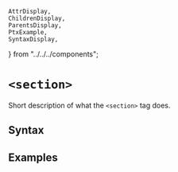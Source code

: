     AttrDisplay,
    ChildrenDisplay,
    ParentsDisplay,
    PtxExample,
    SyntaxDisplay,
} from "../../../components";

# `<section>`

Short description of what the `<section>` tag does.

## Syntax

<SyntaxDisplay name="section" />

## Examples

    